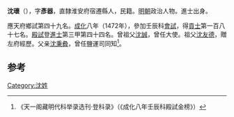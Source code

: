 '''沈瓌'''（{{bd|1441年||？}}），字'''彥器'''，直隸淮安府宿遷縣人，民籍。[[明朝|明朝]]政治人物。進士出身。

應天府鄉試第四十九名。[[成化|成化]]八年（1472年），參加壬辰科[[會試|會試]]，得[[貢士|貢士]]第一百八十七名。[[殿試|殿試]]登[[進士|進士]]第三甲第四十四名。曾祖父[[沈誠|沈誠]]，曾任大使。祖父[[沈友德|沈友德]]，贈左府經歷。父亲[[沈秉彜|沈秉彜]]，曾任鹽運司同知<ref>《天一阁藏明代科举录选刊·登科录》（《成化八年壬辰科殿試金榜》）</ref>。

==参考==
{{reflist}}
{{明朝人物小作品}}
{{成化八年壬辰科殿試金榜}}

[[Category:沈姓|Category:沈姓]]